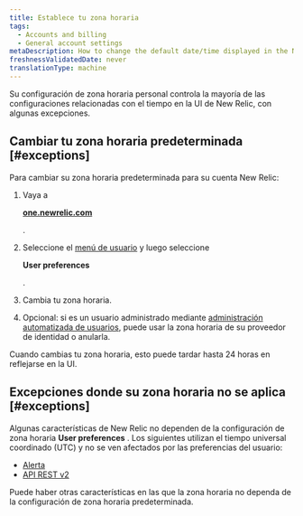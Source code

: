 ```yaml
---
title: Establece tu zona horaria
tags:
  - Accounts and billing
  - General account settings
metaDescription: How to change the default date/time displayed in the New Relic UI.
freshnessValidatedDate: never
translationType: machine
---
```


Su configuración de zona horaria personal controla la mayoría de las configuraciones relacionadas con el tiempo en la UI de New Relic, con algunas excepciones.

## Cambiar tu zona horaria predeterminada [#exceptions]

Para cambiar su zona horaria predeterminada para su cuenta New Relic:

1. Vaya a

   <DNT>**[one.newrelic.com](https://one.newrelic.com/all-capabilities)**</DNT>

   .

2. Seleccione el [menú de usuario](/docs/accounts/accounts-billing/general-account-settings/intro-account-settings) y luego seleccione

   <DNT>**User preferences**</DNT>

   .

3. Cambia tu zona horaria.

4. Opcional: si es un usuario administrado mediante [administración automatizada de usuarios](/docs/accounts/accounts/automated-user-management/automated-user-provisioning-single-sign), puede usar la zona horaria de su proveedor de identidad o anularla.

Cuando cambias tu zona horaria, esto puede tardar hasta 24 horas en reflejarse en la UI.

## Excepciones donde su zona horaria no se aplica [#exceptions]

Algunas características de New Relic no dependen de la configuración de zona horaria <DNT>**User preferences**</DNT> . Los siguientes utilizan el tiempo universal coordinado (UTC) y no se ven afectados por las preferencias del usuario:

* [Alerta](/docs/alerts-applied-intelligence/new-relic-alerts/get-started/introduction-alerts)
* [API REST v2](/docs/apis/rest-api-v2/requirements/specifying-time-range-v2#utc)

Puede haber otras características en las que la zona horaria no dependa de la configuración de zona horaria predeterminada.
